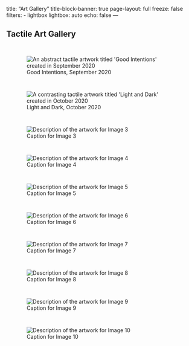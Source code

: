 title: "Art Gallery"
title-block-banner: true
page-layout: full
freeze: false
filters:
   - lightbox
lightbox: auto
echo: false
---

## Tactile Art Gallery

::: {style="display: grid; grid-template-columns: repeat(auto-fit, minmax(250px, 1fr)); gap: 1em; padding: 1em;"}


![Good Intentions, September 2020](images/1.jpg){description="Good Intentions, September 2020" alt="An abstract tactile artwork titled 'Good Intentions' created in September 2020"}

![Light and Dark, October 2020](images/2.JPG){description="Light and Dark, October 2020" alt="A contrasting tactile artwork titled 'Light and Dark' created in October 2020"}

![Caption for Image 3](images/3.jpg){description="Caption for Image 3" alt="Description of the artwork for Image 3"}

![Caption for Image 4](images/4.jpg){description="Caption for Image 4" alt="Description of the artwork for Image 4"}

![Caption for Image 5](images/5.jpg){description="Caption for Image 5" alt="Description of the artwork for Image 5"}

![Caption for Image 6](images/6.jpg){description="Caption for Image 6" alt="Description of the artwork for Image 6"}

![Caption for Image 7](images/7.jpg){description="Caption for Image 7" alt="Description of the artwork for Image 7"}

![Caption for Image 8](images/8.jpg){description="Caption for Image 8" alt="Description of the artwork for Image 8"}

![Caption for Image 9](images/9.jpg){description="Caption for Image 9" alt="Description of the artwork for Image 9"}

![Caption for Image 10](images/10.jpg){description="Caption for Image 10" alt="Description of the artwork for Image 10"}

:::
